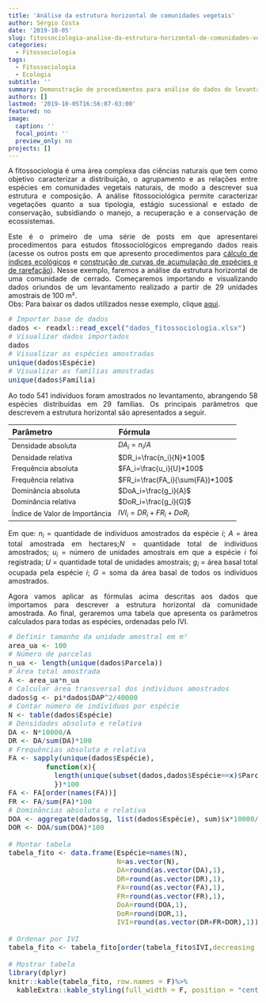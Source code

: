 ```yaml
---
title: 'Análise da estrutura horizontal de comunidades vegetais'
author: Sérgio Costa
date: '2019-10-05'
slug: fitossociologia-analise-da-estrutura-horizontal-de-comunidades-vegetais
categories: 
  - Fitossociologia
tags: 
  - Fitossociologia
  - Ecologia
subtitle: ''
summary: Demonstração de procedimentos para análise de dados de levantamento fitossociológico e descrição da estrutura horizontal.
authors: []
lastmod: '2019-10-05T16:56:07-03:00'
featured: no
image:
  caption: ''
  focal_point: ''
  preview_only: no
projects: []
---
```

A fitossociologia é uma área complexa das ciências naturais que tem como objetivo caracterizar a distribuição, o agrupamento e as relações entre espécies em comunidades vegetais naturais, de modo a descrever sua estrutura e composição. A análise fitossociológica permite caracterizar vegetações quanto a sua tipologia, estágio sucessional e estado de conservação, subsidiando o manejo, a recuperação e a conservação de ecossistemas.
  
Este é o primeiro de uma série de posts em que apresentarei procedimentos para estudos fitossociológicos empregando dados reais (acesse os outros posts em que apresento procedimentos para [cálculo de índices ecológicos](https://mensura-r.netlify.com/post/fitossociologia-calculo-de-indices-ecologicos/) e [construção de curvas de acumulação de espécies e de rarefação](https://mensura-r.netlify.com/post/fitossociologia-curvas-de-rarefacao-e-acumulacao-de-especies/)). Nesse exemplo, faremos a análise da estrutura horizontal de uma comunidade de cerrado. Começaremos importando e visualizando dados oriundos de um levantamento realizado a partir de 29 unidades amostrais de 100 m².  
Obs: Para baixar os dados utilizados nesse exemplo, clique [aqui](https://github.com/sergiocostafh/mensura-r/blob/master/content/post/dados_fitossociologia.xlsx?raw=true).  
```r
# Importar base de dados
dados <- readxl::read_excel("dados_fitossociologia.xlsx")
# Visualizar dados importados
dados
# Visualizar as espécies amostradas
unique(dados$Espécie)
# Visualizar as famílias amostradas
unique(dados$Família)
```

Ao todo 541 indivíduos foram amostrados no levantamento, abrangendo 58 espécies distribuídas em 29 famílias. Os principais parâmetros que descrevem a estrutura horizontal são apresentados a seguir.
  
<center>
|Parâmetro         |Fórmula|
|:-----------------|:-----------------------------------------------|  
|Densidade absoluta|$DA_i=n_i/A$|
|Densidade relativa|$DR_i=\frac{n_i}{N}*100$|
|Frequência absoluta|$FA_i=\frac{u_i}{U}*100$|
|Frequência relativa|$FR_i=\frac{FA_i}{\sum{FA}}*100$|
|Dominância absoluta|$DoA_i=\frac{g_i}{A}$|
|Dominância relativa|$DoR_i=\frac{g_i}{G}$|
|Índice de Valor de Importância|$IVI_i=DR_i+FR_i+DoR_i$|
</center>
Em que: $n_i$ = quantidade de indivíduos amostrados da espécie *i*; $A$ = área total amostrada em hectares;$N$ = quantidade total de indivíduos amostrados; $u_i$ = número de unidades amostrais em que a espécie *i* foi registrada; $U$ = quantidade total de unidades amostrais; $g_i$ = área basal total ocupada pela espécie *i*; $G$ = soma da área basal de todos os indivíduos amostrados.
  
Agora vamos aplicar as fórmulas acima descritas aos dados que importamos para descrever a estrutura horizontal da comunidade amostrada. Ao final, geraremos uma tabela que apresenta os parâmetros calculados para todas as espécies, ordenadas pelo IVI.

```r
# Definir tamanho da unidade amostral em m²
area_ua <- 100
# Número de parcelas
n_ua <- length(unique(dados$Parcela))
# Área total amostrada
A <- area_ua*n_ua
# Calcular área transversal dos indivíduos amostrados
dados$g <- pi*dados$DAP^2/40000 
# Contar número de indivíduos por espécie
N <- table(dados$Espécie)
# Densidades absoluta e relativa
DA <- N*10000/A
DR <- DA/sum(DA)*100
# Frequências absoluta e relativa
FA <- sapply(unique(dados$Espécie),
         function(x){
           length(unique(subset(dados,dados$Espécie==x)$Parcela))/n_ua
           })*100
FA <- FA[order(names(FA))]
FR <- FA/sum(FA)*100
# Dominâncias absoluta e relativa
DOA <- aggregate(dados$g, list(dados$Espécie), sum)$x*10000/A
DOR <- DOA/sum(DOA)*100

# Montar tabela
tabela_fito <- data.frame(Espécie=names(N),
                          N=as.vector(N),
                          DA=round(as.vector(DA),1),
                          DR=round(as.vector(DR),1),
                          FA=round(as.vector(FA),1),
                          FR=round(as.vector(FR),1),
                          DoA=round(DOA,1),
                          DoR=round(DOR,1),
                          IVI=round(as.vector(DR+FR+DOR),1))

# Ordenar por IVI
tabela_fito <- tabela_fito[order(tabela_fito$IVI,decreasing = T),]

# Mostrar tabela
library(dplyr)
knitr::kable(tabela_fito, row.names = F)%>%
  kableExtra::kable_styling(full_width = F, position = "center")

```

<style>
body {
text-align: justify}
h1 {
text-align: center}
</style>
<style type="text/css">

body, td {
   font-size: 14px;
}
code.r{
  font-size: 14px;
}
pre {
  font-size: 14px
}
</style>